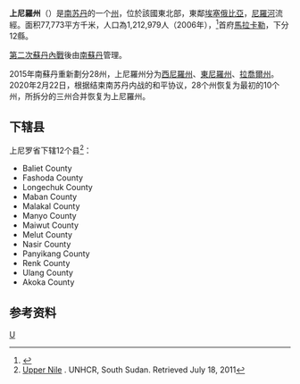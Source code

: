 {{Infobox state
|name                   = 上尼羅州
|native_name            = Upper Nile
|other_name=
|nickname               = 
|motto                  = 
|settlement_type        = [[南苏丹行政区划|州]]
|image_skyline          =
|imagesize              = 
|image_caption          = 
|image_flag             = Flag of Upper Nile State.png
|image_seal             = 
|image_shield           = 
|image_map              = Upper Nile Map.svg
|mapsize                = 
|map_caption            = 上尼罗州在南苏丹的位置
|coordinates            =  {{coord|09|46|N|32|44|E|region:SS|display=inline,title}}
|subdivision_type       = 国家
|subdivision_name       = {{flag|South Sudan}}
|subdivision_type1      = 地区
|subdivision_name1      = [[大上尼罗地区|大上尼罗地区]]
|subdivision_type2      = [[Counties_of_South_Sudan|No. of counties]]: 12
|subdivision_name2      = 
|seat_type              = 首府
|seat                   = [[馬拉卡勒|馬拉卡勒]]
|government_type        = 
|leader_title           = [[Governor|Governor]]
|leader_name            = 
|established_title      =  
|established_date       = 
|area_magnitude         = 
|area_total_km2         = 77823.42
|population_as_of       = 2008年人口普查
|population_note        = 
|population_total       = 964353
|population_density_km2 = auto
|timezone               =[[東非時間|EAT]]
|utc_offset             = +3
|elevation_m            = 
|elevation_ft           = 
|postal_code_type       =  
|postal_code            =
|area_code              =
| blank_name_sec1       = [[人类发展指数|HDI]] (2018年)
| blank_info_sec1       = 0.455<ref name="GlobalDataLab">{{Cite web|url=https://hdi.globaldatalab.org/areadata/shdi/|title=Sub-national HDI - Area Database - Global Data Lab|website=hdi.globaldatalab.org|language=en|access-date=2020-04-18|archive-date=2018-09-23|archive-url=https://web.archive.org/web/20180923120638/https://hdi.globaldatalab.org/areadata/shdi/|dead-url=no}}</ref><br/>{{color|#900|低}} · 各州排名第3
|website                = 
|footnotes              = 
}}

'''上尼羅州'''（{{lang-en|Upper Nile|}}）是[[南苏丹|南苏丹]]的一个[[南苏丹行政区划|州]]，位於該國東北部，東鄰[[埃塞俄比亞|埃塞俄比亞]]，[[尼羅河|尼羅河]]流經。面积77,773平方千米，人口為1,212,979人（2006年），<ref>{{Cite web |url=http://bevoelkerungsstatistik.de/wg.php?x=&men=gadm&lng=de&dat=32&geo=-188&srt=3npn&col=aohdq |title=World Gazetter |access-date=2008-06-06 |archive-url=https://web.archive.org/web/20121113053839/http://bevoelkerungsstatistik.de/wg.php?x=&men=gadm&lng=de&dat=32&geo=-188&srt=3npn&col=aohdq |archive-date=2012-11-13 |dead-url=yes }}</ref>首府[[馬拉卡勒|馬拉卡勒]]，下分12縣。

[[第二次蘇丹內戰|第二次蘇丹內戰]]後由[[南蘇丹|南蘇丹]]管理。

2015年南蘇丹重新劃分28州，上尼羅州分为[[西尼羅州|西尼羅州]]、[[東尼羅州|東尼羅州]]、[[拉喬爾州|拉喬爾州]]。2020年2月22日，根据结束南苏丹内战的和平协议，28个州恢复为最初的10个州，所拆分的三州合并恢复为上尼羅州。

== 下辖县 ==
上尼罗省下辖12个县<ref>[http://unhcr-south-sudan.org/village-assessments/upper-nile/ Upper Nile] {{Wayback|url=http://unhcr-south-sudan.org/village-assessments/upper-nile/ |date=20110302153118 }}. UNHCR, South Sudan. Retrieved July 18, 2011</ref>：
* Baliet County
* Fashoda County
* Longechuk County
* Maban County
* Malakal County
* Manyo County
* Maiwut County
* Melut County
* Nasir County
* Panyikang County
* Renk County
* Ulang County
* Akoka County

== 参考资料 ==
{{reflist}}

{{南苏丹旧行政区划}}
{{SouthSudan-stub}}

[[Category:南苏丹州份|U]]